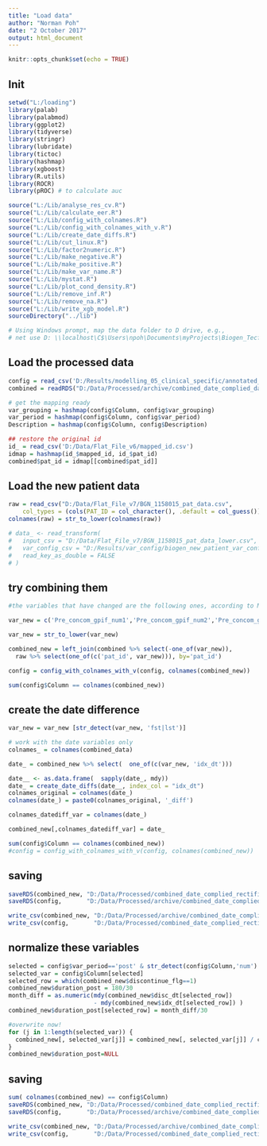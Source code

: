 ```yaml
---
title: "Load data"
author: "Norman Poh"
date: "2 October 2017"
output: html_document
---
```


```r
knitr::opts_chunk$set(echo = TRUE)
```

## Init
```r
setwd("L:/loading")
library(palab)
library(palabmod)
library(ggplot2)
library(tidyverse)
library(stringr)
library(lubridate)
library(tictoc)
library(hashmap)
library(xgboost)
library(R.utils)
library(ROCR)
library(pROC) # to calculate auc

source("L:/Lib/analyse_res_cv.R")
source("L:/Lib/calculate_eer.R")
source("L:/Lib/config_with_colnames.R")
source("L:/Lib/config_with_colnames_with_v.R")
source("L:/Lib/create_date_diffs.R")
source("L:/Lib/cut_linux.R")
source("L:/Lib/factor2numeric.R")
source("L:/Lib/make_negative.R")
source("L:/Lib/make_positive.R")
source("L:/Lib/make_var_name.R")
source("L:/Lib/mystat.R")
source("L:/Lib/plot_cond_density.R")
source("L:/Lib/remove_inf.R")
source("L:/Lib/remove_na.R")
source("L:/Lib/write_xgb_model.R")
sourceDirectory("../lib")

# Using Windows prompt, map the data folder to D drive, e.g., 
# net use D: \\localhost\C$\Users\npoh\Documents\myProjects\Biogen_Tecfidera

```

## Load the processed data

```r
config = read_csv('D:/Results/modelling_05_clinical_specific/annotated_var_config_verified.csv')
combined = readRDS("D:/Data/Processed/archive/combined_date_complied_data.rds")

# get the mapping ready
var_grouping = hashmap(config$Column, config$var_grouping)
var_period = hashmap(config$Column, config$var_period)
Description = hashmap(config$Column, config$Description)

## restore the original id
id_ = read_csv('D:/Data/Flat_File_v6/mapped_id.csv')
idmap = hashmap(id_$mapped_id, id_$pat_id)
combined$pat_id = idmap[[combined$pat_id]]
```

## Load the new patient data

```r
raw = read_csv("D:/Data/Flat_File_v7/BGN_1158015_pat_data.csv",
    col_types = (cols(PAT_ID = col_character(), .default = col_guess())))
colnames(raw) = str_to_lower(colnames(raw))

# data_ <- read_transform(
#   input_csv = "D:/Data/Flat_File_v7/BGN_1158015_pat_data_lower.csv",
#   var_config_csv = "D:/Results/var_config/biogen_new_patient_var_config.csv",
#   read_key_as_double = FALSE
# )

```
## try combining them

```r
#the variables that have changed are the following ones, according to Magdaliz's email on Tue 10/10/2017 16:35

var_new = c('Pre_concom_gpif_num1','Pre_concom_gpif_num2','Pre_concom_gpif_num10','Pre_concom_gpif_num14','Pre_medication_num27','Pre_medication_num28','Pre_concom_gpis_num2','Pre_concom_gpif_fst1','Pre_concom_gpif_fst2','Pre_concom_gpif_fst10','Pre_concom_gpif_fst14','Pre_medication_fst27','Pre_medication_fst28','Pre_concom_gpis_fst2','Pre_concom_gpif_lst1','Pre_concom_gpif_lst2','Pre_concom_gpif_lst10','Pre_concom_gpif_lst14','Pre_medication_lst27','Pre_medication_lst28','Pre_concom_gpis_lst2')

var_new = str_to_lower(var_new)

combined_new = left_join(combined %>% select(-one_of(var_new)),
  raw %>% select(one_of(c('pat_id', var_new))), by='pat_id')

config = config_with_colnames_with_v(config, colnames(combined_new))

sum(config$Column == colnames(combined_new))


```

## create the date difference

```r

var_new = var_new [str_detect(var_new, 'fst|lst')]

# work with the date variables only
colnames_ = colnames(combined_data)

date_ = combined_new %>% select(  one_of(c(var_new, 'idx_dt')))

date__ <- as.data.frame(  sapply(date_, mdy))
date_ = create_date_diffs(date__, index_col = "idx_dt")
colnames_original = colnames(date_)
colnames(date_) = paste0(colnames_original, '_diff')

colnames_datediff_var = colnames(date_)

combined_new[,colnames_datediff_var] = date_

sum(config$Column == colnames(combined_new))
#config = config_with_colnames_with_v(config, colnames(combined_new))
```

## saving
```r

saveRDS(combined_new, "D:/Data/Processed/combined_date_complied_rectified_data.rds")
saveRDS(config,       "D:/Data/Processed/archive/combined_date_complied_rectified_config.rds")

write_csv(combined_new, "D:/Data/Processed/archive/combined_date_complied_rectified_data.csv")
write_csv(config,       "D:/Data/Processed/combined_date_complied_rectified_config.csv")

```
## normalize these variables
```r
selected = config$var_period=='post' & str_detect(config$Column,'num')
selected_var = config$Column[selected]
selected_row = which(combined_new$discontinue_flg==1)
combined_new$duration_post = 180/30
month_diff = as.numeric(mdy(combined_new$disc_dt[selected_row]) 
                        - mdy(combined_new$idx_dt[selected_row]) )
combined_new$duration_post[selected_row] = month_diff/30

#overwrite now!
for (j in 1:length(selected_var)) {
  combined_new[, selected_var[j]] = combined_new[, selected_var[j]] / combined_new$duration_post
}
combined_new$duration_post=NULL
```
## saving
```r
sum( colnames(combined_new) == config$Column)
saveRDS(combined_new, "D:/Data/Processed/combined_date_complied_rectified_num_data.rds")
saveRDS(config,       "D:/Data/Processed/archive/combined_date_complied_rectified_num_config.rds")

write_csv(combined_new, "D:/Data/Processed/archive/combined_date_complied_rectified_num_data.csv")
write_csv(config,       "D:/Data/Processed/combined_date_complied_rectified_num_config.csv")

```
